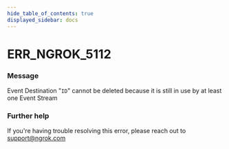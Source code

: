 ```yaml
---
hide_table_of_contents: true
displayed_sidebar: docs
---
```



# ERR_NGROK_5112

### Message

Event Destination "`ID`" cannot be deleted because it is still in use by at least one Event Stream

<ErrorDetails error="err_ngrok_5112" />

### Further help

If you're having trouble resolving this error, please reach out to [support@ngrok.com](mailto:support@ngrok.com?subject=Help%20with%20ERR_NGROK_5112)
